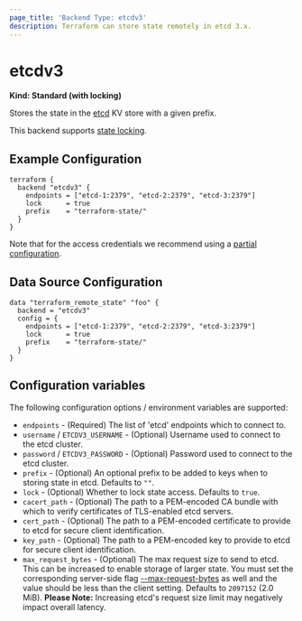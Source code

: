 ```yaml
---
page_title: 'Backend Type: etcdv3'
description: Terraform can store state remotely in etcd 3.x.
---
```


# etcdv3

**Kind: Standard (with locking)**

Stores the state in the [etcd](https://etcd.io/) KV store with a given prefix.

This backend supports [state locking](/language/state/locking).

## Example Configuration

```hcl
terraform {
  backend "etcdv3" {
    endpoints = ["etcd-1:2379", "etcd-2:2379", "etcd-3:2379"]
    lock      = true
    prefix    = "terraform-state/"
  }
}
```

Note that for the access credentials we recommend using a
[partial configuration](/language/settings/backends/configuration#partial-configuration).

## Data Source Configuration

```hcl
data "terraform_remote_state" "foo" {
  backend = "etcdv3"
  config = {
    endpoints = ["etcd-1:2379", "etcd-2:2379", "etcd-3:2379"]
    lock      = true
    prefix    = "terraform-state/"
  }
}
```

## Configuration variables

The following configuration options / environment variables are supported:

- `endpoints` - (Required) The list of 'etcd' endpoints which to connect to.
- `username` / `ETCDV3_USERNAME` - (Optional) Username used to connect to the etcd cluster.
- `password` / `ETCDV3_PASSWORD` - (Optional) Password used to connect to the etcd  cluster.
- `prefix` - (Optional) An optional prefix to be added to keys when to storing state in etcd. Defaults to `""`.
- `lock` - (Optional) Whether to lock state access. Defaults to `true`.
- `cacert_path` - (Optional) The path to a PEM-encoded CA bundle with which to verify certificates of TLS-enabled etcd servers.
- `cert_path` - (Optional) The path to a PEM-encoded certificate to provide to etcd for secure client identification.
- `key_path` - (Optional) The path to a PEM-encoded key to provide to etcd for secure client identification.
- `max_request_bytes` - (Optional) The max request size to send to etcd. This can be increased to enable storage of larger state. You must set the corresponding server-side flag [--max-request-bytes](https://etcd.io/docs/current/dev-guide/limit/#request-size-limit) as well and the value should be less than the client setting. Defaults to `2097152` (2.0 MiB). **Please Note:** Increasing etcd's request size limit may negatively impact overall latency.
